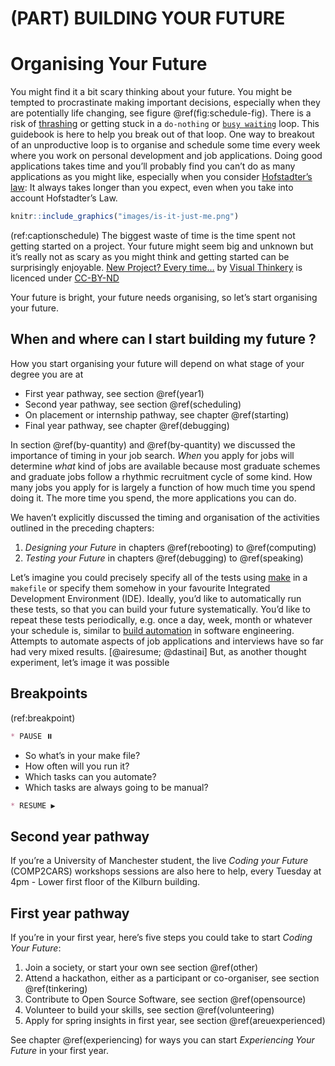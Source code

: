 # (PART) BUILDING YOUR FUTURE {-}

# Organising Your Future {#organising}
You might find it a bit scary thinking about your future. You might be tempted to procrastinate making important decisions, especially when they are potentially life changing, see figure \@ref(fig:schedule-fig). There is a risk of [thrashing](https://en.wikipedia.org/wiki/Thrashing_(computer_science)) or getting stuck in a `do-nothing` or [`busy waiting`](https://en.wikipedia.org/wiki/Busy_waiting) loop. This guidebook is here to help you break out of that loop. One way to breakout of an unproductive loop is to organise and schedule some time every week where you work on personal development and job applications. Doing good applications takes time and you'll probably find you can't do as many applications as you might like, especially when you consider [Hofstadter's law](https://en.wikipedia.org/wiki/Hofstadter%27s_law): It always takes longer than you expect, even when you take into account Hofstadter's Law.

```r
knitr::include_graphics("images/is-it-just-me.png")
```
(ref:captionschedule) The biggest waste of time is the time spent not getting started on a project. Your future might seem big and unknown but it's really not as scary as you might think and getting started can be surprisingly enjoyable. [New Project? Every time…](https://bryanmmathers.com/new-project-every-time/) by [Visual Thinkery](https://visualthinkery.com/) is licenced under [CC-BY-ND](https://creativecommons.org/licenses/by-nd/4.0/)

Your future is bright, your future needs organising, so let's start organising your future.

## When and where can I start building my future ? {#make}
How you start organising your future will depend on what stage of your degree you are at 

* First year pathway, see section \@ref(year1)
* Second year pathway, see section \@ref(scheduling) 
* On placement or internship pathway, see chapter \@ref(starting)
* Final year pathway, see chapter \@ref(debugging) 


In section \@ref(by-quantity) and \@ref(by-quantity) we discussed the importance of timing in your job search. *When* you apply for jobs will determine *what* kind of jobs are available because most graduate schemes and graduate jobs follow a rhythmic recruitment cycle of some kind. How many jobs you apply for is largely a function of how much time you spend doing it. The more time you spend, the more applications you can do.

We haven't explicitly discussed the timing and organisation of the activities outlined in the preceding chapters:

1. *Designing your Future* in chapters \@ref(rebooting) to \@ref(computing)
1. *Testing your Future* in chapters \@ref(debugging) to \@ref(speaking)

Let's imagine you could precisely specify all of the tests using [make](https://en.wikipedia.org/wiki/Make_(software)) in a `makefile` or specify them somehow in your favourite Integrated Development Environment (IDE). Ideally, you'd like to automatically run these tests, so that you can build your future systematically. You'd like to repeat these tests periodically, e.g. once a day, week, month or whatever your schedule is, similar to [build automation](https://en.wikipedia.org/wiki/Build_automation) in software engineering. Attempts to automate aspects of job applications and interviews have so far had very mixed results. [@airesume; @dastinai] But, as another thought experiment, let's image it was possible

## Breakpoints {#bp6}
(ref:breakpoint)

```md
* PAUSE ⏸️
```

* So what's in your make file? 
* How often will you run it?
* Which tasks can you automate?
* Which tasks are always going to be manual?

```md
* RESUME ▶️
```

## Second year pathway {#scheduling}

If you're a University of Manchester student, the live *Coding your Future* (COMP2CARS) workshops sessions are also here to help, every Tuesday at 4pm - Lower first floor of the Kilburn building.


## First year pathway {#year1}

If you're in your first year, here's five steps you could take to start *Coding Your Future*:  

1. Join a society, or start your own see section \@ref(other)
1. Attend a hackathon, either as a participant or co-organiser, see section \@ref(tinkering) 
1. Contribute to Open Source Software, see section \@ref(opensource)
1. Volunteer to build your skills, see section \@ref(volunteering)
1. Apply for spring insights in first year, see section \@ref(areuexperienced) 

See chapter \@ref(experiencing) for ways you can start *Experiencing Your Future* in your first year.